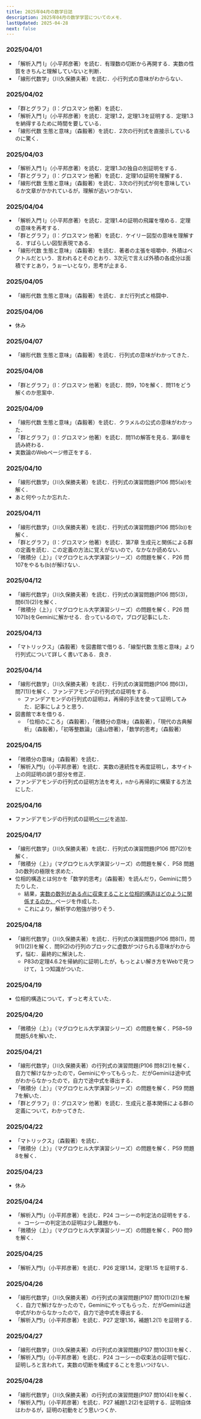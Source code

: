 ```yaml
---
title: 2025年04月の数学日誌
description: 2025年04月の数学学習についてのメモ．
lastUpdated: 2025-04-28
next: false
---
```


### 2025/04/01
- 「解析入門 Ⅰ」（小平邦彦著）を読む．有理数の切断から再開する．実数の性質をきちんと理解していないと判断．
- 「線形代数学」（川久保勝夫著）を読む．小行列式の意味がわからない．

### 2025/04/02
- 「群とグラフ」（I：グロスマン 他著）を読む．
- 「解析入門 Ⅰ」（小平邦彦著）を読む．定理1.2，定理1.3を証明する．定理1.3を納得するために時間を要している．
- 「線形代数 生態と意味」（森毅著）を読む．2次の行列式を直接示しているのに驚く．

### 2025/04/03
- 「解析入門 Ⅰ」（小平邦彦著）を読む．定理1.3の独自の別証明をする．
- 「群とグラフ」（I：グロスマン 他著）を読む．定理1の証明を理解する．
- 「線形代数 生態と意味」（森毅著）を読む．3次の行列式が何を意味しているか文章がかかれているが，理解が追いつかない．

### 2025/04/04
- 「解析入門 Ⅰ」（小平邦彦著）を読む．定理1.4の証明の飛躍を埋める．定理の意味を再考する．
- 「群とグラフ」（I：グロスマン 他著）を読む．ケイリー図型の意味を理解する．すばらしい図型表現である．
- 「線形代数 生態と意味」（森毅著）を読む．著者の主張を咀嚼中．外積はベクトルだという．言われるとそのとおり．3次元で言えば外積の各成分は面積ですとあり，うぉーいとなり，思考が止まる．

### 2025/04/05
- 「線形代数 生態と意味」（森毅著）を読む．まだ行列式と格闘中．

### 2025/04/06
- 休み

### 2025/04/07
- 「線形代数 生態と意味」（森毅著）を読む．行列式の意味がわかってきた．

### 2025/04/08
- 「群とグラフ」（I：グロスマン 他著）を読む．問9，10を解く．問11をどう解くのか思案中．

### 2025/04/09
- 「線形代数 生態と意味」（森毅著）を読む．クラメルの公式の意味がわかった．
- 「群とグラフ」（I：グロスマン 他著）を読む．問11の解答を見る．第6章を読み終わる．
- 実数論のWebページ修正をする．

### 2025/04/10
- 「線形代数学」（川久保勝夫著）を読む．行列式の演習問題(P106 問5(a))を解く．
- あと何やったか忘れた．

### 2025/04/11
- 「線形代数学」（川久保勝夫著）を読む．行列式の演習問題(P106 問5(b))を解く．
- 「群とグラフ」（I：グロスマン 他著）を読む．第7章 生成元と関係による群の定義を読む．この定義の方法に覚えがないので，なかなか読めない．
- 「微積分（上）」（マグロウヒル大学演習シリーズ）の問題を解く．P26 問107をやるも(b)が解けない．

### 2025/04/12
- 「線形代数学」（川久保勝夫著）を読む．行列式の演習問題(P106 問5(3)，問6(1)(2))を解く．
- 「微積分（上）」（マグロウヒル大学演習シリーズ）の問題を解く．P26 問107(b)をGeminiに解かせる．合っているので，ブログ記事にした．

### 2025/04/13
- 「マトリックス」（森毅著）を図書館で借りる．「線型代数 生態と意味」より行列式について詳しく書いてある．良き．

### 2025/04/14
- 「線形代数学」（川久保勝夫著）を読む．行列式の演習問題(P106 問6(3)，問7(1))を解く．ファンデアモンデの行列式の証明をする．
  - ファンデアモンデの行列式の証明は，再帰的手法を使って証明してみた．記事にしようと思う．
- 図書館で本を借りる．
  - 「位相のこころ」（森毅著），「微積分の意味」（森毅著），「現代の古典解析」（森毅著），「初等整数論」（遠山啓著），「数学的思考」（森毅著）
 
### 2025/04/15
- 「微積分の意味」（森毅著）を読む．
- 「解析入門Ⅰ」（小平邦彦著）を読む．実数の連続性を再度証明し，本サイト上の同証明の誤り部分を修正．
- ファンデアモンデの行列式の証明方法を考え，nから再帰的に構築する方法にした．

### 2025/04/16
- ファンデアモンデの行列式の証明[ページ](/linear_algebra/exercises/0100_vandermonde_determinant/)を追加．

### 2025/04/17
- 「線形代数学」（川久保勝夫著）を読む．行列式の演習問題(P106 問7(2))を解く．
- 「微積分（上）」（マグロウヒル大学演習シリーズ）の問題を解く．P58 問題3の数列の極限を求めた．
- 位相的構造とは何かを「数学的思考」（森毅著）を読んだり，Geminiに問うたりした．
  - 結果，[実数の数列がある点に収束することと位相的構造はどのように関係するのか．](/other/0400_real_sequences_and_topological_structures/)ページを作成した．
  - これにより，解析学の勉強が捗りそう．

### 2025/04/18
- 「線形代数学」（川久保勝夫著）を読む．行列式の演習問題(P106 問8(1)，問9(1)(2))を解く．問9(2)の行列のブロックに虚数がつけられる意味がわからず，悩む．最終的に解決した．
  - P83の定理4.6.2を帰納的に証明したが，もっとよい解き方をWebで見つけて，１つ知識がついた．

### 2025/04/19
- 位相的構造について，ずっと考えていた．

### 2025/04/20
- 「微積分（上）」（マグロウヒル大学演習シリーズ）の問題を解く．P58~59 問題5,6を解いた．

### 2025/04/21
- 「線形代数学」（川久保勝夫著）の行列式の演習問題(P106 問8(2))を解く．自力で解けなかったので，Geminiにやってもらった．だがGeminiは途中式がわからなかったので，自力で途中式を導出する．
- 「微積分（上）」（マグロウヒル大学演習シリーズ）の問題を解く．P59 問題7を解いた．
- 「群とグラフ」（I：グロスマン 他著）を読む．生成元と基本関係による群の定義について，わかってきた．

### 2025/04/22
- 「マトリックス」（森毅著）を読む．
- 「微積分（上）」（マグロウヒル大学演習シリーズ）の問題を解く．P59 問題8を解く．

### 2025/04/23
- 休み

### 2025/04/24
- 「解析入門Ⅰ」（小平邦彦著）を読む．P24 コーシーの判定法の証明をする．
  - コーシーの判定法の証明は少し難題かも．
- 「微積分（上）」（マグロウヒル大学演習シリーズ）の問題を解く．P60 問9を解く．

### 2025/04/25
- 「解析入門Ⅰ」（小平邦彦著）を読む．P26 定理1.14，定理1.15 を証明する．

### 2025/04/26
- 「線形代数学」（川久保勝夫著）の行列式の演習問題(P107 問10(1)(2))を解く．自力で解けなかったので，Geminiにやってもらった．だがGeminiは途中式がわからなかったので，自力で途中式を導出する．
- 「解析入門Ⅰ」（小平邦彦著）を読む．P27 定理1.16，補題1.2(1) を証明する．

### 2025/04/27
- 「線形代数学」（川久保勝夫著）の行列式の演習問題(P107 問10(3))を解く．
- 「解析入門Ⅰ」（小平邦彦著）を読む．P24 コーシーの収束法の証明で悩む．証明しろと言われて，実数の切断を構成することを思いつけない．

### 2025/04/28
- 「線形代数学」（川久保勝夫著）の行列式の演習問題(P107 問10(4))を解く．
- 「解析入門Ⅰ」（小平邦彦著）を読む．P27 補題1.2(2)を証明する．証明自体はわかるが，証明の初動をどう思いつくか．


